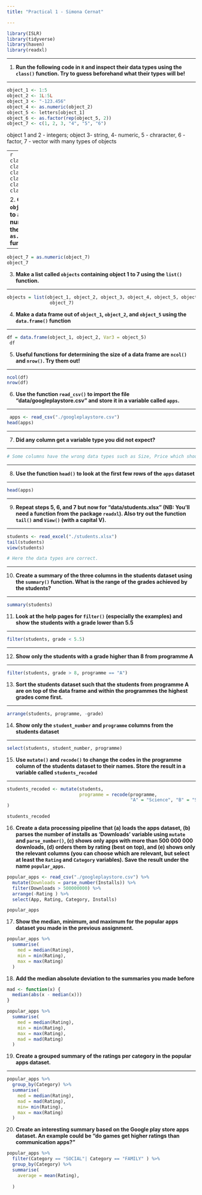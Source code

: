 ```yaml
---
title: "Practical 1 - Simona Cernat"

---
```




```r
library(ISLR)
library(tidyverse)
library(haven)
library(readxl)
```





---

1. __Run the following code in `R` and inspect their data types using the `class()` function. Try to guess beforehand what their types will be!__

---

```r
object_1 <- 1:5
object_2 <- 1L:5L
object_3 <- "-123.456"
object_4 <- as.numeric(object_2)
object_5 <- letters[object_1]
object_6 <- as.factor(rep(object_5, 2))
object_7 <- c(1, 2, 3, "4", "5", "6")

```

object 1 and 2 - integers; object 3- string, 4- numeric, 5 - chraracter, 6 - factor, 7 - vector with many types of objects

---
```r
class(object_1)
class(object_2)
class(object_3)
class(object_4)
class(object_5)
class(object_6)
```

2. __Convert `object_7` back to a vector of numbers using the `as.numeric()` function__

---

```r
object_7 = as.numeric(object_7)
object_7
```



3. __Make a list called `objects` containing object 1 to 7 using the `list()` function.__

---

```r
objects = list(object_1, object_2, object_3, object_4, object_5, object_6, 
                object_7)
```


4. __Make a data frame out of `object_1`, `object_2`, and `object_5` using the `data.frame()` function__

---

```r
df = data.frame(object_1, object_2, Var3 = object_5)
 df
```



5. __Useful functions for determining the size of a data frame are `ncol()` and `nrow()`. Try them out!__

---

```r
ncol(df)
nrow(df)
```



6. __Use the function `read_csv()` to import the file "data/googleplaystore.csv" and store it in a variable called `apps`.__

---

```r


 apps <- read_csv("./googleplaystore.csv")
head(apps) 
```



---

7. __Did any column get a variable type you did not expect?__

---

```r
# Some columns have the wrong data types such as Size, Price which should be integers and  Last update (should be date) 
```

---

8. __Use the function `head()` to look at the first few rows of the `apps` dataset__

---

```r
head(apps)
```


---

9. __Repeat steps 5, 6, and 7 but now for "data/students.xlsx" (NB: You'll need a function from the package `readxl`). Also try out the function `tail()` and `View()` (with a capital V).__

---

```r
students <- read_excel("./students.xlsx")
tail(students)
view(students)
```

```r
# Here the data types are correct.
```
---

10. __Create a summary of the three columns in the students dataset using the `summary()` function. What is the range of the grades achieved by the students?__

---

```r
summary(students)
```




11. __Look at the help pages for `filter()` (especially the examples) and show the students with a grade lower than 5.5__

---

```r
filter(students, grade < 5.5)
```

---

12. __Show only the students with a grade higher than 8 from programme A__

---


```r
filter(students, grade > 8, programme == "A")
```



13. __Sort the students dataset such that the students from programme A are on top of the data frame and within the programmes the highest grades come first.__

---

```r
arrange(students, programme, -grade)
```




14. __Show only the `student_number` and `programme` columns from the students dataset__ 

---

```r
select(students, student_number, programme)

```


15. __Use `mutate()` and `recode()` to change the codes in the programme column of the students dataset to their names. Store the result in a variable called `students_recoded`__

---

```r
students_recoded <- mutate(students, 
                           programme = recode(programme, 
                                              "A" = "Science", "B" = "Social Science")
)

students_recoded
```



16. __Create a data processing pipeline that (a) loads the apps dataset, (b) parses the number of installs as 'Downloads' variable using `mutate` and `parse_number()`, (c) shows only apps with more than 500 000 000 downloads, (d) orders them by rating (best on top), and (e) shows only the relevant columns (you can choose which are relevant, but select at least the `Rating` and `Category` variables). Save the result under the name `popular_apps`.__



```r
popular_apps <- read_csv("./googleplaystore.csv") %>%
  mutate(Downloads = parse_number(Installs)) %>%
  filter(Downloads > 500000000) %>%
  arrange(-Rating ) %>%
  select(App, Rating, Category, Installs)

popular_apps
```



17. __Show the median, minimum, and maximum for the popular apps dataset you made in the previous assignment.__



```r
popular_apps %>% 
  summarise(
    med = median(Rating),
    min = min(Rating), 
    max = max(Rating)
  )

```




18. __Add the median absolute deviation to the summaries you made before__




```r
mad <- function(x) {
  median(abs(x - median(x)))
}

popular_apps %>% 
  summarise(
    med = median(Rating),
    min = min(Rating), 
    max = max(Rating),
    mad = mad(Rating)
  )
```


19. __Create a grouped summary of the ratings per category in the popular apps dataset.__

---

```r
popular_apps %>% 
  group_by(Category) %>%
  summarise(
    med = median(Rating),
    mad = mad(Rating),
    min= min(Rating),
    max = max(Rating)
  )
```


20. __Create an interesting summary based on the Google play store apps dataset. An example could be "do games get higher ratings than communication apps?"__



```r
popular_apps %>% 
  filter(Category == "SOCIAL"| Category == "FAMILY" ) %>%
  group_by(Category) %>%
  summarise(
    average = mean(Rating),
   
  )
```

